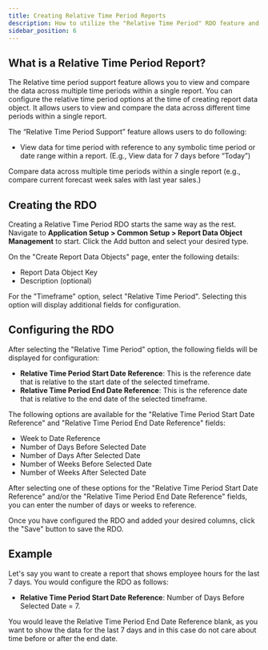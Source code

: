 ```yaml
---
title: Creating Relative Time Period Reports
description: How to utilize the "Relative Time Period" RDO feature and create a report using this RDO type
sidebar_position: 6
---
```



## What is a Relative Time Period Report?

The Relative time period support feature allows you to view and compare the data across multiple time periods within a single report. You can configure the relative time period options at the time of creating report data object. It allows users to view and compare the data across different time periods within a single report.

The “Relative Time Period Support” feature allows users to do following:

- View data for time period with reference to any symbolic time period or date range within a report. (E.g., View data for 7 days before “Today”)

Compare data across multiple time periods within a single report (e.g., compare current forecast week sales with last year sales.)

## Creating the RDO

Creating a Relative Time Period RDO starts the same way as the rest. Navigate to **Application Setup > Common Setup > Report Data Object Management** to start. Click the <CirclePlus className="icon" /> Add button and select your desired type.

On the "Create Report Data Objects" page, enter the following details:
- Report Data Object Key
- Description (optional)

For the "Timeframe" option, select "Relative Time Period". Selecting this option will display additional fields for configuration.

## Configuring the RDO

After selecting the "Relative Time Period" option, the following fields will be displayed for configuration:
- **Relative Time Period Start Date Reference**: This is the reference date that is relative to the start date of the selected timeframe.
- **Relative Time Period End Date Reference**: This is the reference date that is relative to the end date of the selected timeframe.

The following options are available for the "Relative Time Period Start Date Reference" and "Relative Time Period End Date Reference" fields:

- Week to Date Reference
- Number of Days Before Selected Date
- Number of Days After Selected Date
- Number of Weeks Before Selected Date
- Number of Weeks After Selected Date

After selecting one of these options for the "Relative Time Period Start Date Reference" and/or the "Relative Time Period End Date Reference" fields, you can enter the number of days or weeks to reference.

Once you have configured the RDO and added your desired columns, click the "Save" button to save the RDO.

## Example

Let's say you want to create a report that shows employee hours for the last 7 days. You would configure the RDO as follows:

- **Relative Time Period Start Date Reference**: Number of Days Before Selected Date = 7.

You would leave the Relative Time Period End Date Reference blank, as you want to show the data for the last 7 days and in this case do not care about time before or after the end date.




